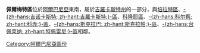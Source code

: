 {{Infomation of Subdivisions|
Map=Image:AlbaniaPermet.png|
MapSize=100px|
Nation=阿爾巴尼亞|
enNation=Albania|
Lang=阿爾巴尼亞語|
oName=Përmetit|
Lv=區|
Capital=[[佩爾梅特|佩爾梅特]]|
tArea=929|
tPop=26,000|
PopYear=2004|
ISOcode=AL-PR|
}}

'''佩爾梅特區'''位於[[阿爾巴尼亞|阿爾巴尼亞]]東南，屬於[[吉羅卡斯特州|吉羅卡斯特州]]的一部分，與[[培拉特區|培拉特區]]、[[吉羅卡斯特區|-{zh-hans:吉诺卡斯特; zh-hant:吉羅卡斯特;}-區]]、[[科隆耶區|科隆耶區]]、[[科赤區|-{zh-hans:科尔察; zh-hant:科赤;}-區]]、[[斯克拉帕區|-{zh-hans:斯克拉巴; zh-hant:斯克拉帕;}-區]]、[[特佩雷尼區|-{zh-hans:台佩莱纳; zh-hant:特佩雷尼;}-區]]相鄰。

{{Districts of Albania}}

[[Category:阿爾巴尼亞區份|Category:阿爾巴尼亞區份]]